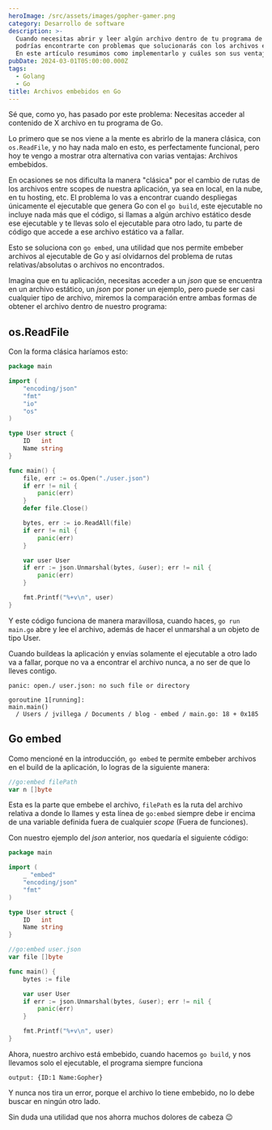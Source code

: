 ```yaml
---
heroImage: /src/assets/images/gopher-gamer.png
category: Desarrollo de software
description: >-
  Cuando necesitas abrir y leer algún archivo dentro de tu programa de Go,
  podrías encontrarte con problemas que solucionarás con los archivos embebidos.
  En este artículo resumimos como implementarlo y cuáles son sus ventajas.
pubDate: 2024-03-01T05:00:00.000Z
tags:
  - Golang
  - Go
title: Archivos embebidos en Go
---
```


Sé que, como yo, has pasado por este problema: Necesitas acceder al contenido de X archivo en tu programa de Go.

Lo primero que se nos viene a la mente es abrirlo de la manera clásica, con `os.ReadFile`, y no hay nada malo en esto, es perfectamente funcional, pero hoy te vengo a mostrar otra alternativa con varias ventajas: Archivos embebidos.

En ocasiones se nos dificulta la manera "clásica" por el cambio de rutas de los archivos entre scopes de nuestra aplicación, ya sea en local, en la nube, en tu hosting, etc. El problema lo vas a encontrar cuando despliegas únicamente el ejecutable que genera Go con el `go build`, este ejecutable no incluye nada más que el código, si llamas a algún archivo estático desde ese ejecutable y te llevas solo el ejecutable para otro lado, tu parte de código que accede a ese archivo estático va a fallar.

Esto se soluciona con `go embed`, una utilidad que nos permite embeber archivos al ejecutable de Go y así olvidarnos del problema de rutas relativas/absolutas o archivos no encontrados.

Imagina que en tu aplicación, necesitas acceder a un _json_ que se encuentra en un archivo estático, un _json_ por poner un ejemplo, pero puede ser casi cualquier tipo de archivo, miremos la comparación entre ambas formas de obtener el archivo dentro de nuestro programa:

## os.ReadFile

Con la forma clásica haríamos esto:

```go
package main

import (
	"encoding/json"
	"fmt"
	"io"
	"os"
)

type User struct {
	ID   int
	Name string
}

func main() {
	file, err := os.Open("./user.json")
	if err != nil {
		panic(err)
	}
	defer file.Close()

	bytes, err := io.ReadAll(file)
	if err != nil {
		panic(err)
	}

	var user User
	if err := json.Unmarshal(bytes, &user); err != nil {
		panic(err)
	}

	fmt.Printf("%+v\n", user)
}

```

Y este código funciona de manera maravillosa, cuando haces, `go run main.go` abre y lee el archivo, además de hacer el unmarshal a un objeto de tipo User.

Cuando buildeas la aplicación y envías solamente el ejecutable a otro lado va a fallar, porque no va a encontrar el archivo nunca, a no ser de que lo lleves contigo.

```
panic: open./ user.json: no such file or directory

goroutine 1[running]:
main.main()
  / Users / jvillega / Documents / blog - embed / main.go: 18 + 0x185
```

## Go embed

Como mencioné en la introducción, `go embed` te permite embeber archivos en el build de la aplicación, lo logras de la siguiente manera:

```go
//go:embed filePath
var n []byte
```

Esta es la parte que embebe el archivo, `filePath` es la ruta del archivo relativa a donde lo llames y esta línea de `go:embed` siempre debe ir encima de una variable definida fuera de cualquier _scope_ (Fuera de funciones).

Con nuestro ejemplo del _json_ anterior, nos quedaría el siguiente código:

```go
package main

import (
	_ "embed"
	"encoding/json"
	"fmt"
)

type User struct {
	ID   int
	Name string
}

//go:embed user.json
var file []byte

func main() {
	bytes := file

	var user User
	if err := json.Unmarshal(bytes, &user); err != nil {
		panic(err)
	}

	fmt.Printf("%+v\n", user)
}
```

Ahora, nuestro archivo está embebido, cuando hacemos `go build`, y nos llevamos solo el ejecutable, el programa siempre funciona

```
output: {ID:1 Name:Gopher}
```

Y nunca nos tira un error, porque el archivo lo tiene embebido, no lo debe buscar en ningún otro lado.

Sin duda una utilidad que nos ahorra muchos dolores de cabeza 😉
